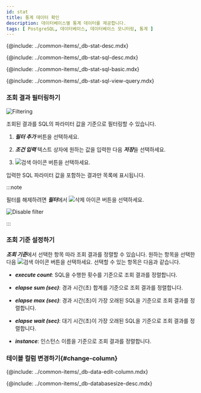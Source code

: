 ```yaml
---
id: stat
title: 통계 데이터 확인
description: 데이터베이스별 통계 데이터를 제공합니다.
tags: [ PostgreSQL, 데이터베이스, 데이터베이스 모니터링, 통계 ]
---
```



<!-- 개요-->
{@include: ../common-items/_db-stat-desc.mdx}

<!-- SQL 통계-->
{@include: ../common-items/_db-stat-sql-desc.mdx}

<!-- SQL 통계 기본 사용 안내-->
{@include: ../common-items/_db-stat-sql-basic.mdx}

<!-- 쿼리별 수행 추이, 자세히 보기-->
{@include: ../common-items/_db-stat-sql-view-query.mdx}

### 조회 결과 필터링하기

![Filtering](/img/db-sql-stat-add-filter.png)

조회된 결과를 SQL의 파라미터 값을 기준으로 필터링할 수 있습니다.

1. ***필터 추가*** 버튼을 선택하세요. 

1. ***조건 입력*** 텍스트 상자에 원하는 값을 입력한 다음 ***저장***을 선택하세요. 

1. ![검색 아이콘](/img/ico-btn-search.png) 버튼을 선택하세요.

입력한 SQL 파라미터 값을 포함하는 결과만 목록에 표시됩니다.

:::note

필터를 해제하려면 ***필터***에서 ![삭제 아이콘](/img/ico-remove-white.svg) 버튼을 선택하세요.

![Disable filter](/img/db-sql-stat-disable-filter.png)

:::

### 조회 기준 설정하기

***조회 기준***에서 선택한 항목 따라 조회 결과를 정렬할 수 있습니다. 원하는 항목을 선택한 다음 ![검색 아이콘](/img/ico-btn-search.png) 버튼을 선택하세요. 선택할 수 있는 항목은 다음과 같습니다. 

* ***execute count***: SQL을 수행한 횟수를 기준으로 조회 결과를 정렬합니다.

* ***elapse sum (sec)***: 경과 시간(초) 합계를 기준으로 조회 결과를 정렬합니다.

* ***elapse max (sec)***: 경과 시간(초)이 가장 오래된 SQL을 기준으로 조회 결과를 정렬합니다.

* ***elapse wait (sec)***: 대기 시간(초)이 가장 오래된 SQL을 기준으로 조회 결과를 정렬합니다.

* ***instance***: 인스턴스 이름을 기준으로 조회 결과를 정렬합니다.

### 테이블 컬럼 변경하기{#change-column}

{@include: ../common-items/_db-data-edit-column.mdx} 


<!-- 데이터베이스 사이즈-->
{@include: ../common-items/_db-databasesize-desc.mdx} 